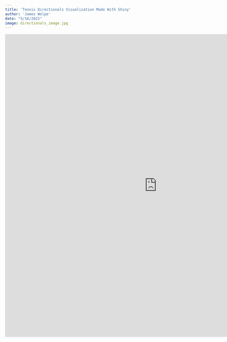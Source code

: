 ```yaml
---
title: 'Tennis Directionals Visualization Made With Shiny'
author: 'James Wolpe'
date: "5/16/2022"
image: directionals_image.jpg
---
```


<iframe src="https://jameswolpe.shinyapps.io/directionals_app/" width="1000" height="1000" frameborder="0"></iframe>

